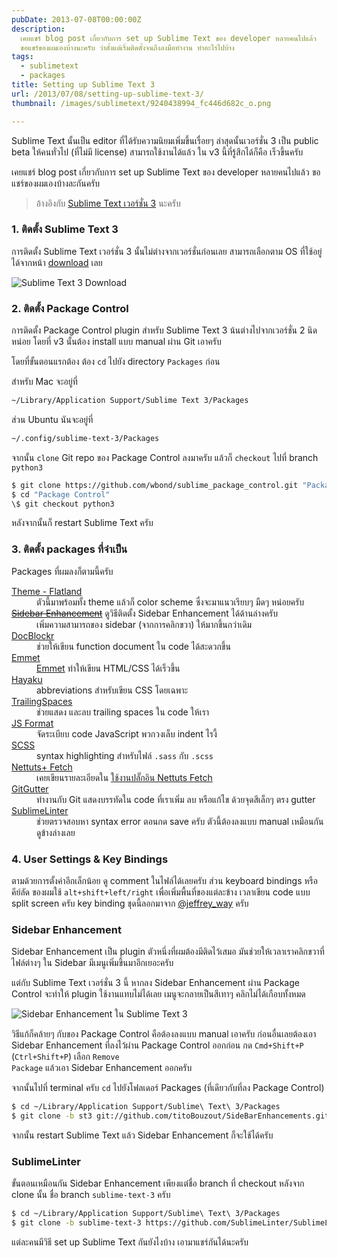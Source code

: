 ```yaml
---
pubDate: 2013-07-08T00:00:00Z
description:
  เคยแชร์ blog post เกี่ยวกับการ set up Sublime Text ของ developer หลายคนไปแล้ว
  ขอแชร์ของผมเองบ้างนะครับ ว่าตั้งแต่เริ่มติดตั้งจนถึงลงมือทำงาน ทำอะไรไปบ้าง
tags:
  - sublimetext
  - packages
title: Setting up Sublime Text 3
url: /2013/07/08/setting-up-sublime-text-3/
thumbnail: /images/sublimetext/9240438994_fc446d682c_o.png

---
```


Sublime Text นั้นเป็น editor ที่ได้รับความนิยมเพิ่มขึ้นเรื่อยๆ ล่าสุดนั้นเวอร์ชั่น 3 เป็น public beta ให้คนทั่วไป (ที่ไม่มี license) สามารถใช้งานได้แล้ว ใน v3 นี้ที่รู้สึกได้ก็คือ เร็วขึ้นครับ

เคยแชร์ blog post เกี่ยวกับการ set up Sublime Text ของ developer หลายคนไปแล้ว ขอแชร์ของผมเองบ้างละกันครับ

> อ้างอิงกับ [Sublime Text เวอร์ชั่น 3](https://www.sublimetext.com/3) นะครับ

### 1. ติดตั้ง Sublime Text 3

การติดตั้ง Sublime Text เวอร์ชั่น 3 นั้นไม่ต่างจากเวอร์ชั่นก่อนเลย สามารถเลือกตาม OS ที่ใช้อยู่ได้จากหน้า [download](https://www.sublimetext.com/3) เลย

![Sublime Text 3 Download](/images/sublimetext/9240438994_fc446d682c_o.png)

### 2. ติดตั้ง Package Control

การติดตั้ง Package Control plugin สำหรับ Sublime Text 3 น้นต่างไปจากเวอร์ชั่น 2 นิดหน่อย โดยที่ v3 นั้นต้อง install แบบ manual ผ่าน Git เอาครับ

โดยที่ขั้นตอนแรกต้อง ต้อง <code>cd</code> ไปยัง directory <code>Packages</code> ก่อน

สำหรับ Mac จะอยู่ที่

```sh
~/Library/Application Support/Sublime Text 3/Packages
```

ส่วน Ubuntu นันจะอยู่ที่

```sh
~/.config/sublime-text-3/Packages
```

จากนั้น <code>clone</code> Git repo ของ Package Control ลงมาครับ แล้วก็ <code>checkout</code> ไปที่ branch <code>python3</code>

```sh
$ git clone https://github.com/wbond/sublime_package_control.git "Package Control"
$ cd "Package Control"
\$ git checkout python3
```

หลังจากนั้นก็ restart Sublime Text ครับ

### 3. ติดตั้ง packages ที่จำเป็น

Packages ที่ผมลงก็ตามนี้ครับ

<dl>
  <dt><a href="https://github.com/thinkpixellab/flatland">Theme - Flatland</a></dt>
  <dd>ตัวนี้มาพร้อมทั้ง theme แล้วก็ color scheme ซึ่งจะมาแนวเรียบๆ มืดๆ หน่อยครับ</dd>

  <dt><del><a href="https://github.com/titoBouzout/SideBarEnhancements/tree/st3">Sidebar Enhancement</a></del> ดูวิธีติดตั้ง Sidebar Enhancement ได้ด้านล่างครับ</dt>
  <dd>เพิ่มความสามารถของ sidebar (จากการคลิกขวา) ให้มากขึ้นกว่าเดิม</dd>

  <dt><a href="https://github.com/Warin/Sublime/tree/master/DocBlockr">DocBlockr</a></dt>
  <dd>ช่วยให้เขียน function document ใน code ได้สะดวกขึ้น</dd>

  <dt><a href="https://emmet.io/">Emmet</a></dt>
  <dd><a href="https://armno.in.th/2012/11/06/emmet-zen-coding-replacement/">Emmet</a> ทำให้เขียน HTML/CSS ได้เร็วขึ้น</dd>

  <dt><a href="https://github.com/hayaku/hayaku#readme">Hayaku</a></dt>
  <dd>abbreviations สำหรับเขียน CSS โดยเฉพาะ</dd>

  <dt><a href="https://github.com/SublimeText/TrailingSpaces">TrailingSpaces</a></dt>
  <dd>ช่วยแสดง และลบ trailing spaces ใน code ให้เรา</dd>

  <dt><a href="https://github.com/jdc0589/JsFormat">JS Format</a></dt>
  <dd>จัดระเบียบ code JavaScript พวกวงเล็บ indent ไรงี้</dd>

  <dt><a href="https://github.com/danro/SCSS-sublime">SCSS</a></dt>
  <dd>syntax highlighting สำหรับไฟล์ <code>.sass</code> กับ <code>.scss</code></dd>

  <dt><a href="https://github.com/weslly/Nettuts-Fetch">Nettuts+ Fetch</a></dt>
  <dd>เคยเขียนรายละเอียดใน <a href="https://armno.in.th/2012/09/09/sublime-text-2-nettuts-fetch/">ใช้งานปลั๊กอิน Nettuts Fetch</a></dd>

  <dt><a href="https://github.com/jisaacks/GitGutter">GitGutter</a></dt>
  <dd>ทำงานกับ Git แสดงบรรทัดใน code ที่เราเพิ่ม ลบ หรือแก้ไข ด้วยจุดสีเล็กๆ ตรง gutter</dd>

  <dt><a href="https://github.com/SublimeLinter/SublimeLinter">SublimeLinter</a></dt>
  <dd>ช่วยตรวจสอบหา syntax error ตอนกด save ครับ ตัวนี้ต้องลงแบบ manual เหมือนกัน ดูข้างล่างเลย</dd>
</dl>

### 4. User Settings & Key Bindings

ตามด้วยการตั้งค่าอีกเล็กน้อย ดู comment ในไฟล์ได้เลยครับ ส่วน keyboard bindings หรือคีย์ลัด ของผมใช้ <code>alt+shift+left/right</code> เพื่อเพิ่มพื้นที่ของแต่ละข้าง เวลาเขียน code แบบ split screen ครับ key binding ชุดนี้ลอกมาจาก [@jeffrey_way](https://twitter.com/jeffrey_way) ครับ

### Sidebar Enhancement

Sidebar Enhancement เป็น plugin ตัวหนึ่งที่ผมต้องมีติดไว้เสมอ มันช่วยให้เวลาเราคลิกขวาที่ไฟล์ต่างๆ ใน Sidebar มีเมนูเพิ่มขึ้นมาอีกเยอะครับ

แต่กับ Sublime Text เวอร์ชั่น 3 นี้ หากลง Sidebar Enhancement ผ่าน Package Control จะทำให้ plugin ใช้งานแทบไม่ได้เลย เมนูจะกลายเป็นสีเทาๆ คลิกไม่ได้เกือบทั้งหมด

![Sidebar Enhancement ใน Sublime Text 3](/images/sublimetext/9297756157_bdf7790626.jpg)

วิธีแก้ก็คล้ายๆ กับของ Package Control คือต้องลงแบบ manual เอาครับ ก่อนอื่นเลยต้องเอา Sidebar Enhancement ที่ลงไว้ผ่าน Package Control ออกก่อน กด <code>Cmd+Shift+P</code> (<code>Ctrl+Shift+P</code>) เลือก <code>Remove Package</code> แล้วเอา Sidebar Enhancement ออกครับ

จากนั้นไปที่ terminal ครับ <code>cd</code> ไปยังโฟลเดอร์ Packages (ที่เดียวกับที่ลง Package Control)

```sh
$ cd ~/Library/Application Support/Sublime\ Text\ 3/Packages
$ git clone -b st3 git://github.com/titoBouzout/SideBarEnhancements.git "SideBarEnhancements"
```

จากนั้น restart Sublime Text แล้ว Sidebar Enhancement ก็จะใช้ได้ครับ

### SublimeLinter

ขั้นตอนเหมือนกัน Sidebar Enhancement เพียงแต่ชื่อ branch ที่ checkout หลังจาก clone นั้น ชื่อ branch `sublime-text-3` ครับ

```sh
$ cd ~/Library/Application Support/Sublime\ Text\ 3/Packages
$ git clone -b sublime-text-3 https://github.com/SublimeLinter/SublimeLinter.git
```

แต่ละคนมีวิธี set up Sublime Text กันยังไงบ้าง เอามาแชร์กันได้นะครับ
